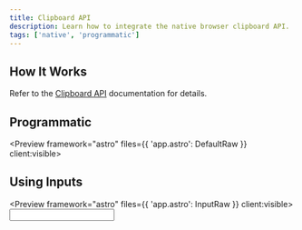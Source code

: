 ```yaml
---
title: Clipboard API
description: Learn how to integrate the native browser clipboard API.
tags: ['native', 'programmatic']
---
```



## How It Works

Refer to the [Clipboard API](https://developer.mozilla.org/en-US/docs/Web/API/Clipboard_API) documentation for details.

## Programmatic

<Preview framework="astro" files={{ 'app.astro': DefaultRaw }} client:visible>
	<Default />
</Preview>

## Using Inputs

<Preview framework="astro" files={{ 'app.astro': InputRaw }} client:visible>
	<Input />
</Preview>
